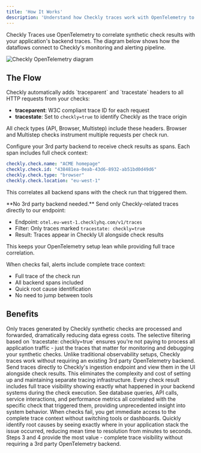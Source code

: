 ```yaml
---
title: 'How It Works'
description: 'Understand how Checkly traces work with OpenTelemetry to provide comprehensive observability.'
---
```


Checkly Traces use OpenTelemetry to correlate synthetic check results with your application's backend traces. The diagram below shows how the dataflows connect to Checkly's monitoring and alerting pipeline.

![Checkly OpenTelemetry diagram](/images/docs/images/otel/checkly_otel_diagram.png)

## The Flow

<Steps>
<Step title="Automatic Instrumentation">
Checkly automatically adds `traceparent` and `tracestate` headers to all HTTP requests from your checks:

- **traceparent**: W3C compliant trace ID for each request
- **tracestate**: Set to `checkly=true` to identify Checkly as the trace origin

All check types (API, Browser, Multistep) include these headers. Browser and Multistep checks instrument multiple requests per check run.
</Step>

<Step title="Check Result Export">
Configure your 3rd party backend to receive check results as spans. Each span includes full check context:

```yaml
checkly.check.name: "ACME homepage"
checkly.check.id: "438481ea-0eab-43d6-8932-ab51bd0d49d6"
checkly.check.type: "browser"
checkly.check.location: "eu-west-1"
```

This correlates all backend spans with the check run that triggered them.
</Step>

<Step title="Direct Trace Ingestion">
**No 3rd party backend needed.** Send only Checkly-related traces directly to our endpoint:

- Endpoint: `otel.eu-west-1.checklyhq.com/v1/traces`
- Filter: Only traces marked `tracestate: checkly=true`
- Result: Traces appear in Checkly UI alongside check results

This keeps your OpenTelemetry setup lean while providing full trace correlation.
</Step>

<Step title="Alert Integration">
When checks fail, alerts include complete trace context:

- Full trace of the check run
- All backend spans included
- Quick root cause identification
- No need to jump between tools
</Step>
</Steps>

## Benefits

<AccordionGroup>
<Accordion title="Cost-Effective Tracing">
Only traces generated by Checkly synthetic checks are processed and forwarded, dramatically reducing data egress costs. The selective filtering based on `tracestate: checkly=true` ensures you're not paying to process all application traffic - just the traces that matter for monitoring and debugging your synthetic checks.
</Accordion>

<Accordion title="No Setup Required">
Unlike traditional observability setups, Checkly traces work without requiring an existing 3rd party OpenTelemetry backend. Send traces directly to Checkly's ingestion endpoint and view them in the UI alongside check results. This eliminates the complexity and cost of setting up and maintaining separate tracing infrastructure.
</Accordion>

<Accordion title="Complete Context">
Every check result includes full trace visibility showing exactly what happened in your backend systems during the check execution. See database queries, API calls, service interactions, and performance metrics all correlated with the specific check that triggered them, providing unprecedented insight into system behavior.
</Accordion>

<Accordion title="Faster Debugging">
When checks fail, you get immediate access to the complete trace context without switching tools or dashboards. Quickly identify root causes by seeing exactly where in your application stack the issue occurred, reducing mean time to resolution from minutes to seconds.
</Accordion>
</AccordionGroup>

<Note>
Steps 3 and 4 provide the most value - complete trace visibility without requiring a 3rd party OpenTelemetry backend.
</Note>